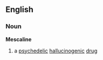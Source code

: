 {{wikipedia}}
== English ==
===Noun===
'''Mescaline'''
# a [[psychedelic]] [[hallucinogenic]] [[drug]]